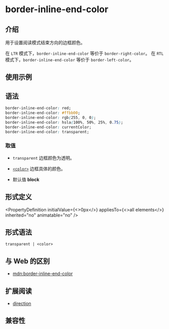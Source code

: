# border-inline-end-color

## 介绍

用于设置阅读模式结束方向的边框颜色。

在 `LTR` 模式下，`border-inline-end-color` 等价于 `border-right-color`。
在 `RTL` 模式下，`border-inline-end-color` 等价于 `border-left-color`。

## 使用示例


<Go
  example="css-api"
  defaultFile="src/border-inline-end-color/App.tsx"
  img="https://lf-lynx.tiktok-cdns.com/obj/lynx-artifacts-oss-sg/lynx-website/assets/doc/css/border-inline-color.jpg"
  defaultEntryFile="dist/border-inline-end-color.lynx.bundle"
  entry="src/border-inline-end-color"
/>

## 语法

```css
border-inline-end-color: red;
border-inline-end-color: #ffbb00;
border-inline-end-color: rgb(255, 0, 0);
border-inline-end-color: hsla(100%, 50%, 25%, 0.75);
border-inline-end-color: currentColor;
border-inline-end-color: transparent;
```

### 取值

- `transparent`
  边框颜色为透明。

- [`<color>`](/api/css/data-type/color)
  边框具体的颜色。

- 默认值
  **block**

## 形式定义


<PropertyDefinition
  initialValue={<>0px</>}
  appliesTo={<>all elements</>}
  inherited="no"
  animatable="no"
/>

## 形式语法

```
transparent | <color>
```

## 与 Web 的区别

- [mdn:border-inline-end-color](https://developer.mozilla.org/en-US/docs/Web/CSS/border-inline-end-color)

## 扩展阅读

- [direction](/api/css/properties/direction)

## 兼容性


<LegacyCompatTable metadata="css/properties/border-inline-end-color" />

